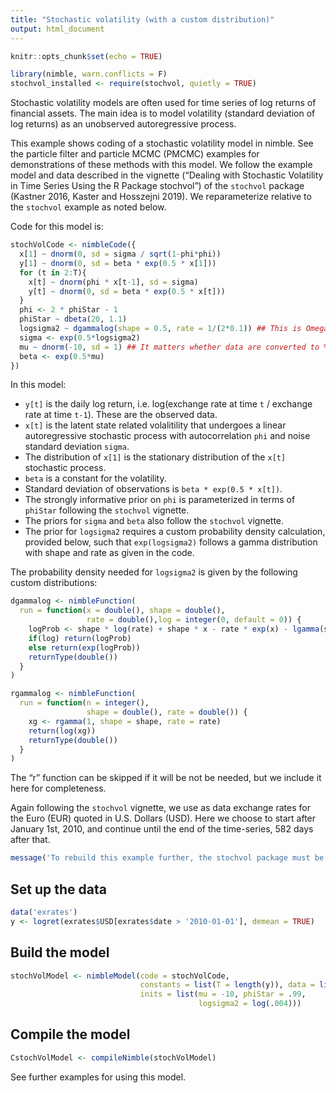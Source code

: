 ```yaml
---
title: "Stochastic volatility (with a custom distribution)"
output: html_document
---
```


```r
knitr::opts_chunk$set(echo = TRUE)
```

```r
library(nimble, warn.conflicts = F)
stochvol_installed <- require(stochvol, quietly = TRUE)
```

Stochastic volatility models are often used for time series of log returns of financial assets.  The main idea is to model volatility (standard deviation of log returns) as an unobserved autoregressive process.

This example shows coding of a stochastic volatility model in nimble.  See the particle filter and particle MCMC (PMCMC) examples for demonstrations of these methods with this model.  We follow the example model and data described in the vignette ("Dealing with Stochastic Volatility in Time Series Using the R Package stochvol") of the `stochvol` package (Kastner 2016, Kaster and Hosszejni 2019).   We reparameterize relative to the `stochvol` example as noted below.

Code for this model is:
```r
stochVolCode <- nimbleCode({
  x[1] ~ dnorm(0, sd = sigma / sqrt(1-phi*phi))
  y[1] ~ dnorm(0, sd = beta * exp(0.5 * x[1]))
  for (t in 2:T){
    x[t] ~ dnorm(phi * x[t-1], sd = sigma)
    y[t] ~ dnorm(0, sd = beta * exp(0.5 * x[t]))
  }
  phi <- 2 * phiStar - 1
  phiStar ~ dbeta(20, 1.1)
  logsigma2 ~ dgammalog(shape = 0.5, rate = 1/(2*0.1)) ## This is Omega
  sigma <- exp(0.5*logsigma2)
  mu ~ dnorm(-10, sd = 1) ## It matters whether data are converted to % or not.
  beta <- exp(0.5*mu)
})
```

In this model:

- `y[t]` is the daily log return, i.e. log(exchange rate at time `t` / exchange rate at time `t-1`).  These are the observed data.
- `x[t]` is the latent state related volalitility that undergoes a linear autoregressive stochastic process with autocorrelation `phi` and noise standard deviation `sigma`.
- The distribution of `x[1]` is the stationary distribution of the `x[t]` stochastic process.
- `beta` is a constant for the volatility.
- Standard deviation of observations is `beta * exp(0.5 * x[t])`.
- The strongly informative prior on `phi` is parameterized in terms of `phiStar` following the `stochvol` vignette.
- The priors for `sigma` and `beta` also follow the `stochvol` vignette.
- The prior for `logsigma2` requires a custom probability density calculation, provided below, such that `exp(logsigma2)` follows a gamma distribution with shape and rate as given in the code.

The probability density needed for `logsigma2` is given by the following custom distributions:
```r
dgammalog <- nimbleFunction(
  run = function(x = double(), shape = double(),
                 rate = double(),log = integer(0, default = 0)) {
    logProb <- shape * log(rate) + shape * x - rate * exp(x) - lgamma(shape)
    if(log) return(logProb)
    else return(exp(logProb))
    returnType(double())
  }
)

rgammalog <- nimbleFunction(
  run = function(n = integer(),
                 shape = double(), rate = double()) {
    xg <- rgamma(1, shape = shape, rate = rate)
    return(log(xg))
    returnType(double())
  }
)
```

The "r" function can be skipped if it will be not be needed, but we include it here for completeness.

Again following the `stochvol` vignette, we use as data exchange rates for the Euro (EUR) quoted in U.S. Dollars (USD).  Here we choose to start after January 1st, 2010, and continue until the end of the time-series, 582 days after that. 

```r
message('To rebuild this example further, the stochvol package must be installed.')
```

## Set up the data
```r
data('exrates')
y <- logret(exrates$USD[exrates$date > '2010-01-01'], demean = TRUE)
```

## Build the model
```r
stochVolModel <- nimbleModel(code = stochVolCode,
                             constants = list(T = length(y)), data = list(y = y),
                             inits = list(mu = -10, phiStar = .99,
                                          logsigma2 = log(.004)))
```

## Compile the model
```r
CstochVolModel <- compileNimble(stochVolModel)
```

See further examples for using this model.

